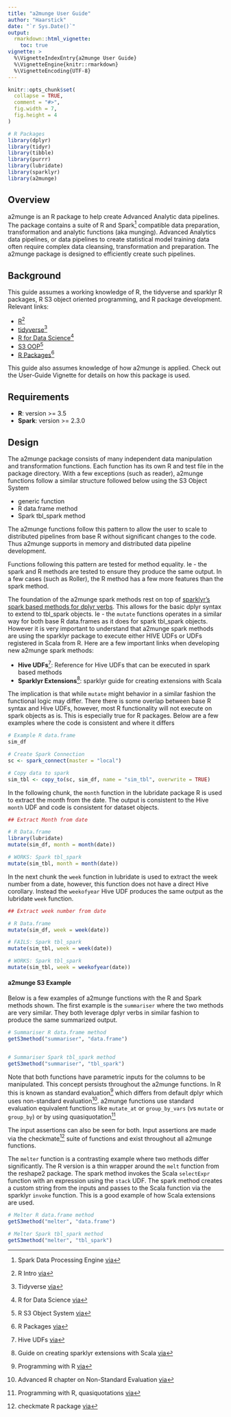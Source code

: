 ```yaml
---
title: "a2munge User Guide"
author: "Haarstick"
date: "`r Sys.Date()`"
output: 
  rmarkdown::html_vignette:
    toc: true
vignette: >
  %\VignetteIndexEntry{a2munge User Guide}
  %\VignetteEngine{knitr::rmarkdown}
  %\VignetteEncoding{UTF-8}
---
```


```r
knitr::opts_chunk$set(
  collapse = TRUE,
  comment = "#>",
  fig.width = 7,
  fig.height = 4
)
```


```r

# R Packages
library(dplyr)
library(tidyr)
library(tibble)
library(purrr)
library(lubridate)
library(sparklyr)
library(a2munge)

```


## Overview


a2munge is an R package to help create Advanced Analytic data pipelines. The package contains a suite of R and Spark^[Spark Data Processing Engine [via](https://spark.apache.org/)] compatible data preparation, transformation and analytic functions (aka munging). Advanced Analytics data pipelines, or data pipelines to create statistical model training data often require complex data cleansing, transformation and preparation. The a2munge package is designed to efficiently create such pipelines. 

## Background

This guide assumes a working knowledge of R, the tidyverse and sparklyr R packages, R S3 object oriented programming, and R package development. Relevant links:

* [R](https://cran.r-project.org/doc/manuals/r-release/R-intro.pdf)^[R Intro [via](https://cran.r-project.org/doc/manuals/r-release/R-intro.pdf)]
* [tidyverse](https://www.tidyverse.org/)^[Tidyverse [via](https://www.tidyverse.org/)]
* [R for Data Science](https://r4ds.had.co.nz/)^[R for Data Science [via](https://r4ds.had.co.nz/)]
* [S3 OOP](http://adv-r.had.co.nz/S3.html)^[R S3 Object System [via](http://adv-r.had.co.nz/S3.html)]
* [R Packages](http://r-pkgs.had.co.nz/)^[R Packages [via](http://r-pkgs.had.co.nz/)]


This guide also assumes knowledge of how a2munge is applied. Check out the User-Guide Vignette for details on how this package is used. 


## Requirements

* __R__: version >= 3.5
* __Spark__: version >= 2.3.0


## Design

The a2munge package consists of many independent data manipulation and transformation functions. Each function has its own R and test file in the package directory. With a few exceptions (such as reader), a2munge functions follow a similar structure followed below using the S3 Object System

* generic function
* R data.frame method
* Spark tbl_spark method

The a2munge functions follow this pattern to allow the user to scale to distributed pipelines from base R without significant changes to the code. Thus a2munge supports in memory and distributed data pipeline development. 

Functions following this pattern are tested for method equality. Ie - the spark and R methods are tested to ensure they produce the same output. In a few cases (such as Roller), the R method has a few more features than the spark method. 

The foundation of the a2munge spark methods rest on top of [sparklyr's spark based methods for dplyr verbs](https://spark.rstudio.com/dplyr/). This allows for the basic dplyr syntax to extend to tbl_spark objects. Ie - the `mutate` functions operates in a similar way for both base R data.frames as it does for spark tbl_spark objects. However it is very important to understand that a2munge spark methods are using the sparklyr package to execute either HIVE UDFs or UDFs registered in Scala from R. Here are a few important links when developing new a2munge spark methods:

* __Hive UDFs__^[Hive UDFs [via](https://cwiki.apache.org/confluence/display/Hive/LanguageManual+UDF)]: Reference for Hive UDFs that can be executed in spark based methods
* __Sparklyr Extensions__^[Guide on creating sparklyr extensions with Scala [via](https://spark.rstudio.com/extensions/)]: sparklyr guide for creating extensions with Scala


The implication is that while `mutate` might behavior in a similar fashion the functional logic may differ. There  there is some overlap between base R syntax and Hive UDFs, however, most R functionality will not execute on spark objects as is. This is especially true for R packages. Below are a few examples where the code is consistent and where it differs


```r
# Example R data.frame 
sim_df

```


```r

# Create Spark Connection
sc <- spark_connect(master = "local")

# Copy data to spark
sim_tbl <- copy_to(sc, sim_df, name = "sim_tbl", overwrite = TRUE)
```

In the following chunk, the `month` function in the lubridate package R is used to extract the month from the date. The output is consistent to the Hive `month` UDF and code is consistent for dataset objects.

```r

## Extract Month from date

# R Data.frame
library(lubridate)
mutate(sim_df, month = month(date))

# WORKS: Spark tbl_spark
mutate(sim_tbl, month = month(date))


```

In the next chunk the `week` function in lubridate is used to extract the week number from a date, however, this function does not have a direct Hive corollary. Instead the `weekofyear` Hive UDF produces the same output as the lubridate `week` function.


```r

## Extract week number from date

# R Data.frame
mutate(sim_df, week = week(date))

# FAILS: Spark tbl_spark
mutate(sim_tbl, week = week(date))

# WORKS: Spark tbl_spark
mutate(sim_tbl, week = weekofyear(date))

```


#### a2munge S3 Example

Below is a few examples of a2munge functions with the R and Spark methods shown. The first example is the `summariser` where the two methods are very similar. They both leverage dplyr verbs in similar fashion to produce the same summarized output. 


```r

# Summariser R data.frame method
getS3method("summariser", "data.frame")


# Summariser Spark tbl_spark method
getS3method("summariser", "tbl_spark")

```

Note that both functions have parametric inputs for the columns to be manipulated. This concept persists throughout the a2munge functions. In R this is known as standard evaluation^[Programming with R [via](https://dplyr.tidyverse.org/articles/programming.html)] which differs from default dplyr which uses non-standard evaluation^[Advanced R chapter on Non-Standard Evaluation [via](http://adv-r.had.co.nz/Computing-on-the-language.html)]. a2munge functions use standard evaluation equivalent functions like `mutate_at` or `group_by_vars` (vs `mutate` or `group_by`) or by using quasiquotation^[Programming with R, quasiquotations [via](https://dplyr.tidyverse.org/articles/programming.html#quasiquotation)]


The input assertions can also be seen for both. Input assertions are made via the checkmate^[checkmate R package [via](https://mllg.github.io/checkmate/)] suite of functions and exist throughout all a2munge functions. 

The `melter` function is a contrasting example where two methods differ significantly. The R version is a thin wrapper around the `melt` function from the reshape2 package. The spark method invokes the Scala `selectExpr` function with an expression using the `stack` UDF. The spark method creates a custom string from the inputs and passes to the Scala function via the sparklyr `invoke` function. This is a good example of how Scala extensions are used. 

```r
# Melter R data.frame method
getS3method("melter", "data.frame")

# Melter Spark tbl_spark method
getS3method("melter", "tbl_spark")
```

